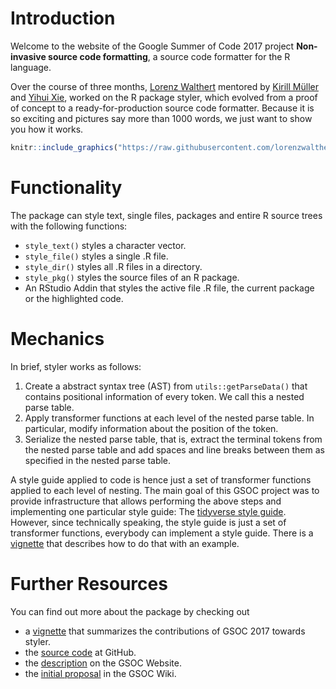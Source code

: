 # Introduction

Welcome to the website of the Google Summer of Code 2017 project **Non-invasive 
source code formatting**, a source code formatter for the R language. 

Over the course of three months, [Lorenz Walthert](https://lorenzwalthert.github.io/about/)
mentored by [Kirill Müller](https://twitter.com/krlmlr) and 
[Yihui Xie](https://yihui.name/en/about/), worked on the R package styler, which
evolved from a proof of concept to a ready-for-production source code formatter.
Because it is so exciting and pictures say more than 1000 words, we just want 
to show you how it works.

```r
knitr::include_graphics("https://raw.githubusercontent.com/lorenzwalthert/some_raw_data/master/styler_0.1.gif")
```


# Functionality

The package can style text, single files, packages and entire R source trees
with the following functions:

* `style_text()` styles a character vector.
* `style_file()` styles a single .R file.
* `style_dir()` styles all .R files in a directory.
* `style_pkg()` styles the source files of an R package.
* An RStudio Addin that styles the active file .R file, the current package or
  the highlighted code.

# Mechanics
In brief, styler works as follows:

1. Create a abstract syntax tree (AST) from `utils::getParseData()` that
   contains positional information of every token. We call
   this a nested parse table.
2. Apply transformer functions at each level of the nested parse table. In 
   particular, modify information about the position of the token.
3. Serialize the nested parse table, that is, extract the terminal tokens from 
   the nested parse table and add spaces and line breaks between them as 
   specified in the nested parse table. 

A style guide applied to code is hence just a set of transformer functions 
applied to each level of nesting. The main goal of this GSOC project was to 
provide infrastructure that allows performing the above steps and implementing
one particular style guide: 
The [tidyverse style guide](http://style.tidyverse.org). However, since 
technically speaking, the style guide is just a set of transformer functions,
everybody can implement a style guide. There is a [vignette](articles/customizing-styler.html) that describes how
to do that with an example.

# Further Resources
You can find out more about the package by checking out

* a [vignette](articles/gsoc_contrib.html) that summarizes the contributions of
  GSOC 2017 towards styler.
* the [source code](https://github.com/krlmlr/styler) at GitHub.
* the [description](https://summerofcode.withgoogle.com/projects/#5106168436359168) on the GSOC Website.
* the [initial proposal](https://github.com/rstats-gsoc/gsoc2017/wiki/Noninvasive-source-code-formatting)
in the GSOC Wiki.
